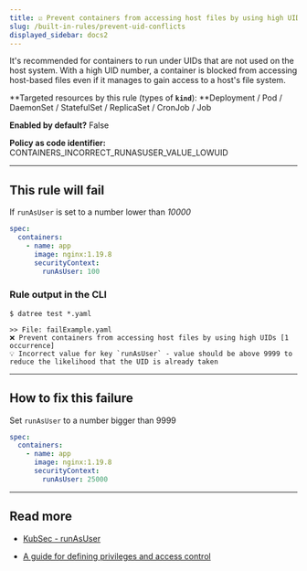 ```yaml
---
title: ☑️ Prevent containers from accessing host files by using high UIDs
slug: /built-in-rules/prevent-uid-conflicts
displayed_sidebar: docs2
---
```


It's recommended for containers to run under UIDs that are not used on the host system. With a high UID number, a container is blocked from accessing host-based files even if it manages to gain access to a host's file system.

**Targeted resources by this rule (types of **`kind`**): **Deployment / Pod / DaemonSet / StatefulSet / ReplicaSet / CronJob / Job

**Enabled by default?** False

**Policy as code identifier:** CONTAINERS_INCORRECT_RUNASUSER_VALUE_LOWUID

---

## This rule will fail

If `runAsUser` is set to a number lower than _10000_

```yaml
spec:
  containers:
    - name: app
      image: nginx:1.19.8
      securityContext:
        runAsUser: 100
```

### Rule output in the CLI

```terminal
$ datree test *.yaml

>> File: failExample.yaml
❌ Prevent containers from accessing host files by using high UIDs [1 occurrence]
💡 Incorrect value for key `runAsUser` - value should be above 9999 to reduce the likelihood that the UID is already taken
```

---

## How to fix this failure

Set `runAsUser` to a number bigger than 9999

```yaml
spec:
  containers:
    - name: app
      image: nginx:1.19.8
      securityContext:
        runAsUser: 25000
```

---

## Read more

- [KubSec - runAsUser](https://kubesec.io/basics/containers-securitycontext-runasuser/)

- [A guide for defining privileges and access control](https://medium.com/kubernetes-tutorials/defining-privileges-and-access-control-settings-for-pods-and-containers-in-kubernetes-2cef08fc62b7)
